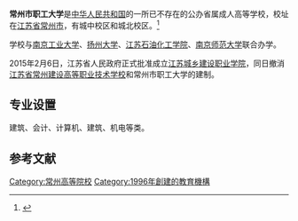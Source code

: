 {{高校
| name = 常州市职工大学
| image =
| logo =
| motto =
| rector =
| type = 公办省属成人高等学校
| established =1996年
| closed =2015年2月6日
| location = [[中华人民共和国|中华人民共和国]][[江苏省|江苏省]][[常州市|常州市]][[钟楼区|钟楼区]]
| students =
| staff =
| campus =
| address = 木梳路12号
| telephone =
| area =
| sports =
| website =
}}
'''常州市职工大学'''是[[中华人民共和国|中华人民共和国]]的一所已不存在的公办省属成人高等学校，校址在[[江苏省|江苏省]][[常州市|常州市]]，有城中校区和城北校区。<ref>{{Cite web |url=http://www.rvedu.com/daxue/2516.html |title=常州市职工大学简介 |access-date=2010-10-25 |archive-date=2012-10-29 |archive-url=https://web.archive.org/web/20121029005138/http://www.rvedu.com/daxue/2516.html }}</ref>

学校与[[南京工业大学|南京工业大学]]、[[扬州大学|扬州大学]]、[[江苏石油化工学院|江苏石油化工学院]]、[[南京师范大学|南京师范大学]]联合办学。

2015年2月6日，江苏省人民政府正式批准成立[[江苏城乡建设职业学院|江苏城乡建设职业学院]]，同日撤消[[江苏省常州建设高等职业技术学校|江苏省常州建设高等职业技术学校]]和常州市职工大学的建制。

== 专业设置 ==
建筑、会计、计算机、建筑、机电等类。
== 参考文献 ==
{{reflist}}
{{Univ-stub}}

[[Category:常州高等院校|Category:常州高等院校]]
[[Category:1996年創建的教育機構|Category:1996年創建的教育機構]]